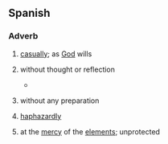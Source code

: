 ==Spanish==

===Adverb===
{{head|es|adverb}}

# {{lb|es|idiom}} [[casually]]; as [[God]] wills
# {{lb|es|idiom}} without thought or reflection
#* {{quote-book|es|passage=En la tertulia o el teatro escoge su asiento '''a la buena de Dios''', sin caer en la cuenta de que hay luces que achagrinan la piel, turban la armonía del color y de las líneas y echan diez años encima.|year=1905|author={{w|Santiago Ramón y Cajal}}|title=El pesimista corregido}}
# {{lb|es|idiom}} without any preparation
# {{lb|es|idiom}} [[haphazardly]]
# {{lb|es|idiom}} at the [[mercy]] of the [[element]]s; unprotected